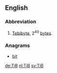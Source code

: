==English==

===Abbreviation===
{{head|en|abbreviation}}

# [[tebibyte|Tebibyte]], 2<sup>40</sup> [[byte]]s.

===Anagrams===
* [[bit#English|bit]]

[[de:TiB]]
[[nl:TiB]]
[[sv:TiB]]
